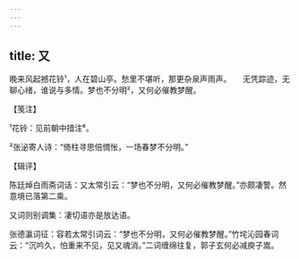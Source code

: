 ```yaml
---
---
---
```

title: 又
---







晚来风起撼花铃¹，人在碧山亭。愁里不堪听，那更杂泉声雨声。　　无凭踪迹，无聊心绪，谁说与多情。梦也不分明²，又何必催教梦醒。





【笺注】


¹花铃：见前朝中措注⁶。

²张泌寄人诗：“倚柱寻思倍惆怅，一场春梦不分明。”





【辑评】


陈廷焯白雨斋词话：又太常引云：“梦也不分明，又何必催教梦醒。”亦颇凄警。然意境已落第二乘。

又词则别调集：凄切语亦是放达语。

张德瀛词征：容若太常引词云：“梦也不分明，又何必催教梦醒。”竹垞沁园春词云：“沉吟久，怕重来不见，见又魂消。”二词缠绵往复，郭子玄何必减庾子嵩。